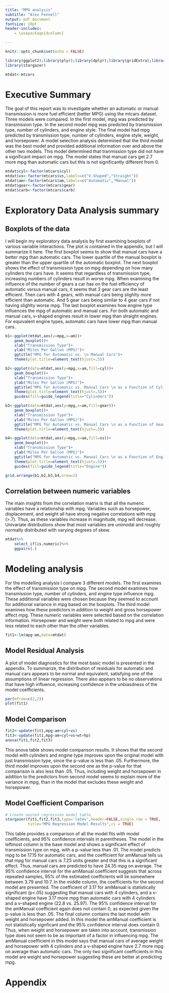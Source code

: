 ```yaml
---
title: "MPG analysis"
subtitle: "Alex Fennell"
output: pdf_document
fontsize: 10pt
header-includes:
    - \usepackage{dcolumn}

---
```

\vspace{-2cm}

```r
knitr::opts_chunk$set(echo = FALSE)
```

```r
library(ggplot2);library(plyr);library(dplyr);library(gridExtra);library(GGally)
library(stargazer)
```

```r
mtdat<-mtcars
```
# Executive Summary
The goal of this report was to investigate whether an automatic or manual transmission
is more fuel efficient (better MPG) using the mtcars dataset. Three models were 
compared. In the first model, mpg was predicted by transmission type. In the second
model mpg was predicted by transmission type, number of cylinders, and engine style.
The final model had mpg predicted by transmission type, number of cylinders, engine
style, weight, and horsepower. A model selection analysis determined that the third
model was the best model and provided additional information over and above the other
two models. This model determined that tranmission type did not have a significant
impact on mpg. The model states that manual cars get 2.7 more mpg than automatic
cars but this is not significantly different from 0.

```r
mtdat$cyl<-factor(mtcars$cyl)
mtdat$vs<-factor(mtcars$vs,labels=c("V-Shaped","Straight"))
mtdat$am<-factor(mtcars$am,labels=c("Automatic","Manual"))
mtdat$gear<-factor(mtcars$gear)
mtdat$carb<-factor(mtcars$carb)
```
# Exploratory Data Analysis summary
## Boxplots of the data
I will begin my exploratory data analysis by first examining boxplots of various
variable interactions. The plot is contained in the appendix, but I will summarize
it here. The first boxplot seems to show that manual cars have a better mpg than
automatic cars. The lower quartile of the manual boxplot is greater than the
upper quartile of the automatic boxplot. The next boxplot shows the effect 
of transmission type on mpg depending on how many cylinders the cars have. It seems
that regardless of transmission type, increasing numbers of cylinders result in worse
mpg. When examining the influence of the number of gears a car has on the fuel 
efficiency of automatic versus manual cars, it seems that 3 gear cars are the least
efficient. Then cars with 4 gears, with manual cars being slighlty more efficient than
automatic. And 5 gear cars being similar to 4 gear cars if not having slighlty worse
mpg. The last boxplot examines how engine type influences the mpg of automatic and
manual cars. For both automatic and manual cars, v-shaped engines result in lower 
mpg than straight engines. For equivalent engine types, automatic cars have lower
mpg than manual cars.

```r
b1<-ggplot(mtdat,aes(y=mpg,x=am))+
    geom_boxplot()+
    xlab("Transmission Type")+
    ylab("Miles Per Gallon (MPG)")+
    ggtitle("MPG for Automatic vs. \n Manual Cars")+
    theme(plot.title=element_text(hjust=.5))

b2<-ggplot(data=mtdat,aes(y=mpg,x=am,fill=cyl))+
    geom_boxplot()+
    xlab("Transmission Type")+
    ylab("Miles Per Gallon (MPG)")+
    ggtitle("MPG for Automatic vs. Manual Cars \n as a Function of Cylinders")+
    theme(plot.title=element_text(hjust=.5))+
    guides(fill=guide_legend(title="Cylinders"))

b3<-ggplot(data=mtdat,aes(y=mpg,x=am,fill=gear))+
    geom_boxplot()+
    xlab("Transmission Type")+
    ylab("Miles Per Gallon (MPG)")+
    ggtitle("MPG for Automatic vs. Manual Cars \n as a Function of Gears")+
    theme(plot.title=element_text(hjust=.5))

b4<-ggplot(data=mtdat,aes(y=mpg,x=am,fill=vs))+
    geom_boxplot()+
    xlab("Transmission Type")+
    ylab("Miles Per Gallon (MPG)")+
    ggtitle("MPG for Automatic vs. Manual Cars \n as a Function of Engine")+
    theme(plot.title=element_text(hjust=.5))+
    guides(fill=guide_legend(title="Engine"))

grid.arrange(b1,b2,b3,b4,nrow=2)
```

## Correlation between numeric variables
The main insights from the correlation matrix is that all the numeric variables
have a relationship with mpg. Variables such as horsepower, displacement, and weight
all have strong negative correlations with mpg (>.7). Thus, as these variables
increase in magnitude, mpg will decrease. Univariate distributions show that most
variables are unimodal and roughly normally distributed with varying degrees of skew.

```r
mtdat%>%
    select_if(is.numeric)%>%
    ggpairs(.)
```

# Modeling analysis
For the modelling analysis I compare 3 different models. The first examines the 
effect of transmission type on mpg. The second model examines how transmission type,
number of cylinders, and engine type influence mpg. These additional variables were
chosen because they seemed to account for additional variance in mpg based on the
boxplots. The third model examines how these predictors in addition to weight and 
gross horsepower affect mpg. These numeric variables were selected based on the 
correlation information. Horsepower and weight were both related to mpg and were
less related to each other than the other variables.

```r
fit1<-lm(mpg~am,data=mtdat)
```

## Model Residual Analysis
A plot of model diagnostics for the most basic model is presented in the appendix. 
To summarize, the distribution of residuals for automatic and manual cars appears 
to be normal and equivalent, satisfying one of the assumptions of linear regression.
There also appears to be no observations that have high influence, increasing 
confidence in the unbiasdness of the model coefficients.

```r
par(mfrow=c(2,2))
plot(fit1)
```
## Model Comparison

```r
fit2<-update(fit1,mpg~am+cyl+vs)
fit3<-update(fit1,mpg~am+cyl+vs+wt+hp)
anova(fit1,fit2,fit3)
```

This anova table shows model comparison results. It shows that the second model with
cylinders and engine type improves upon the original model with just transmission type,
since the p-value is less than .05. Furthermore, the third model improves upon the
second one as the p-value for that comparison is also less than .05. Thus, including
weight and horsepower in addition to the predictors from second model seems to explain
more of the variance in mpg, than in the model that excludes these weight and 
horsepower.

## Model Coefficient Comparison

```r
# Create nested regression model table
stargazer(fit1,fit2,fit3,type='latex',header=FALSE,single.row = TRUE,
          title="MPG Regression Model Results",ci = TRUE)
```

This table provides a comparison of all the model fits with model coefficients,
and 95% confidence intervals in parentheses. The model in the leftmost column is 
the base model and shows a significant effect of transmission type on mpg, with a 
p-value less than .01. The model predicts mpg to be 17.15 for automatic cars, and
the coefficient for amManual tells us that mpg for manual cars is 7.25 units greater 
and that this is a significant effect. Thus, manual cars are predicted to have 24.35 
mpg on average. The 95% confidence interval for the amManual coefficient suggests that
across repeated samples, 95% of the estimated coefficients will lie somewhere between
3.79 and 10.7. In the middle column, the coefficients for the second model are 
presented. The coefficient of 3.17 for amManual is statistically significant (p<.05)
suggesting that manual cars with 4 cylinders, and a v-shaped engine have 3.17 more 
mpg than automatic cars with 4 cylinders and a v-shaped engine (22.8 vs. 25.97).
The 95% confidence interval for the amManual coefficient again does not contain 0,
as expected given the p-value is less than .05. The final column contains the last
model with weight and horsepower added. In this model the amManual coefficient is 
not statistically signficant and the 95% confidence interval does contain 0. Thus,
when weight and horsepower are taken into account, transmission type does not seem
to be as important of a factor in influencing mpg. The amManual coefficient in this
model says that manual cars of average weight and horsepower with 4 cylinders and
a v-shaped engine have 2.7 more mpg on average than automatic cars. The only  two
significant coefficients in this model are weight and horsepower suggesting these
are better at predicting mpg.


\tiny
# Appendix
```r

```